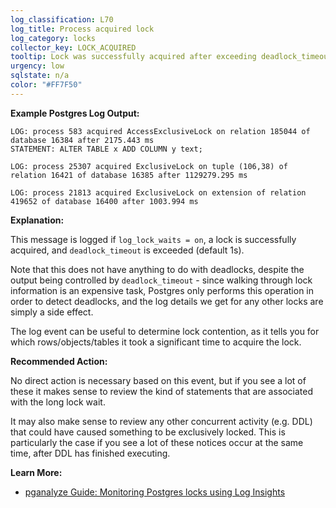```yaml
---
log_classification: L70
log_title: Process acquired lock
log_category: locks
collector_key: LOCK_ACQUIRED
tooltip: Lock was successfully acquired after exceeding deadlock_timeout
urgency: low
sqlstate: n/a
color: "#FF7F50"
---
```


**Example Postgres Log Output:**

```
LOG: process 583 acquired AccessExclusiveLock on relation 185044 of database 16384 after 2175.443 ms
STATEMENT: ALTER TABLE x ADD COLUMN y text;
```

```
LOG: process 25307 acquired ExclusiveLock on tuple (106,38) of relation 16421 of database 16385 after 1129279.295 ms
```

```
LOG: process 21813 acquired ExclusiveLock on extension of relation 419652 of database 16400 after 1003.994 ms
```

**Explanation:**

This message is logged if `log_lock_waits = on`, a lock is successfully acquired, and `deadlock_timeout` is exceeded (default 1s).

Note that this does not have anything to do with deadlocks, despite the output being controlled by `deadlock_timeout` - since walking through lock information is an expensive task, Postgres only performs this operation in order to detect deadlocks, and the log details we get for any other locks are simply a side effect.

The log event can be useful to determine lock contention, as it tells you for which rows/objects/tables it took a significant time to acquire the lock.

**Recommended Action:**

No direct action is necessary based on this event, but if you see a lot of these
it makes sense to review the kind of statements that are associated with the long
lock wait.

It may also make sense to review any other concurrent activity (e.g. DDL) that could
have caused something to be exclusively locked. This is particularly the case if
you see a lot of these notices occur at the same time, after DDL has finished
executing.

**Learn More:**

* [pganalyze Guide: Monitoring Postgres locks using Log Insights](/docs/guides/monitoring-postgres-locks-using-log-insights)
